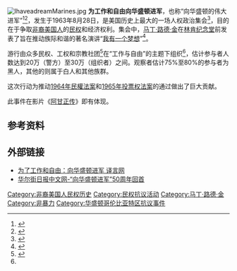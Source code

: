 {{不是|向华盛顿进军运动}}
[[File:IhaveadreamMarines.jpg|thumb]]
'''为工作和自由向华盛顿进军'''，也称“向华盛顿的伟大进军”<ref>{{Cite journal|quote = Yet by the end of the year the company was promoting its Great March to Washington album, featuring `I Have A Dream' in its entirety.|title = Recording the Dream|first = Brian|last = Ward|work = [[History_Today|History Today]]|date = April 1998|url = http://www.questia.com/googleScholar.qst?docId=5001329940|journal = |access-date = 2012-01-09|archive-date = 2011-06-28|archive-url = https://web.archive.org/web/20110628214628/http://www.questia.com/googleScholar.qst?docId=5001329940|dead-url = no}}</ref><ref>{{Cite news|publisher = [[Washington_Post|Washington Post]]|url = http://www.washingtonpost.com/wp-dyn/content/article/2010/08/24/AR2010082405003.html?hpid=opinionsbox1|title = Still striving for MLK's dream in the 21st century|first = Martin Luther|last = King III|date = August 25, 2010|accessdate = 2012-01-09|archive-date = 2016-12-13|archive-url = https://web.archive.org/web/20161213233102/http://www.washingtonpost.com/wp-dyn/content/article/2010/08/24/AR2010082405003.html?hpid=opinionsbox1|dead-url = no}}</ref>，发生于1963年8月28日，是美国历史上最大的一场人权政治集会<ref>{{Cite web |url=http://www.ourdocuments.gov/doc.php?flash=true&doc=96 |title=我们的档案，美国档案馆 |accessdate=2012-01-09 |archive-date=2018-07-06 |archive-url=https://web.archive.org/web/20180706142119/https://www.ourdocuments.gov/doc.php?flash=true |dead-url=no }}</ref>，目的在于争取[[非裔美国人|非裔美国人]]的[[民权|民权]]和经济权利。集会中，[[马丁·路德·金|马丁·路德·金]]在[[林肯纪念堂|林肯纪念堂]]前发表了旨在推动族际和谐的著名演讲“[[我有一个梦想|我有一个梦想]]”<ref name="scholastic">{{Cite news| title = The Sixties | publisher = ''Junior Scholastic''  o| date = 1994-02-11   | url = | pages = 5–6   | accessdate = 2008-12-01 }}</ref>。

游行由众多民权、工权和宗教社团<ref name="Veterans">{{Cite web |title=March on Washington for Jobs & Freedom |url=http://www.crmvet.org/tim/tim63b.htm#1963mow |publisher=Veterans of the Civil Rights Movement |accessdate=2012-01-09 |archive-date=2016-08-16 |archive-url=https://web.archive.org/web/20160816034441/http://www.crmvet.org/tim/tim63b.htm#1963mow |dead-url=no }}</ref>在“工作与自由”的主题下组织<ref name="scholastic"/>，估计参与者人数达到20万（警方）至30万（组织者）之间。观察者估计75%至80%的参与者为黑人，其他的则属于白人和其他族群。

这次行动为推动[[1964年民權法案|1964年民權法案]]和[[1965年投票权法案|1965年投票权法案]]的通过做出了巨大贡献。

此事件在影片《[[阿甘正传|阿甘正传]]》即有体现。

==参考资料==
{{reflist}}

==外部链接==
*[http://article.yeeyan.org/view/118742/73309 为了工作和自由：向华盛顿进军 译言网]{{Wayback|url=http://article.yeeyan.org/view/118742/73309 |date=20190812030653 }}
*[http://www.cn.wsj.com/gb/20130828/PHO121343.asp 华尔街日报中文网-“向华盛顿进军”50周年回首]{{Wayback|url=http://www.cn.wsj.com/gb/20130828/PHO121343.asp |date=20160319062139 }}

[[Category:非裔美国人民权历史|Category:非裔美国人民权历史]]
[[Category:民权抗议活动|Category:民权抗议活动]]
[[Category:马丁·路德·金|Category:马丁·路德·金]]
[[Category:非暴力|Category:非暴力]]
[[Category:华盛顿哥伦比亚特区抗议事件|Category:华盛顿哥伦比亚特区抗议事件]]